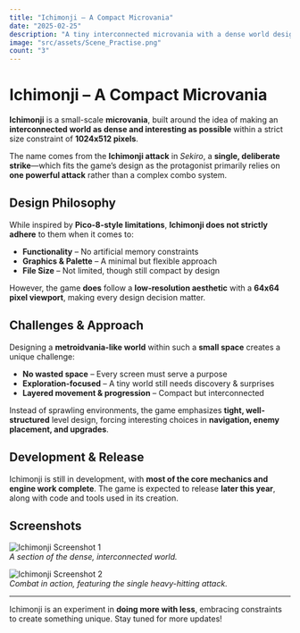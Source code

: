 ```yaml
---
title: "Ichimonji – A Compact Microvania"
date: "2025-02-25"
description: "A tiny interconnected microvania with a dense world design, inspired by classic limitations but without strict constraints."
image: "src/assets/Scene_Practise.png"
count: "3"
---
```


# Ichimonji – A Compact Microvania

**Ichimonji** is a small-scale **microvania**, built around the idea of making an **interconnected world as dense and interesting as possible** within a strict size constraint of **1024x512 pixels**.

The name comes from the **Ichimonji attack** in _Sekiro_, a **single, deliberate strike**—which fits the game’s design as the protagonist primarily relies on **one powerful attack** rather than a complex combo system.

## Design Philosophy

While inspired by **Pico-8-style limitations**, **Ichimonji does not strictly adhere** to them when it comes to:

- **Functionality** – No artificial memory constraints
- **Graphics & Palette** – A minimal but flexible approach
- **File Size** – Not limited, though still compact by design

However, the game **does** follow a **low-resolution aesthetic** with a **64x64 pixel viewport**, making every design decision matter.

## Challenges & Approach

Designing a **metroidvania-like world** within such a **small space** creates a unique challenge:

- **No wasted space** – Every screen must serve a purpose
- **Exploration-focused** – A tiny world still needs discovery & surprises
- **Layered movement & progression** – Compact but interconnected

Instead of sprawling environments, the game emphasizes **tight, well-structured** level design, forcing interesting choices in **navigation, enemy placement, and upgrades**.

## Development & Release

Ichimonji is still in development, with **most of the core mechanics and engine work complete**. The game is expected to release **later this year**, along with code and tools used in its creation.

## Screenshots

![Ichimonji Screenshot 1](screenshot1.jpg)  
_A section of the dense, interconnected world._

![Ichimonji Screenshot 2](screenshot2.jpg)  
_Combat in action, featuring the single heavy-hitting attack._

---

Ichimonji is an experiment in **doing more with less**, embracing constraints to create something unique. Stay tuned for more updates!
